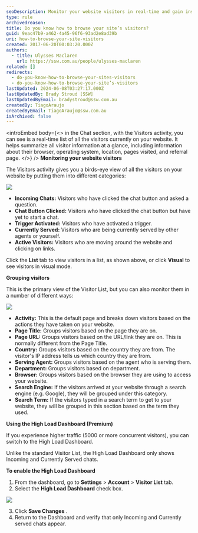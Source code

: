 ```yaml
---
seoDescription: Monitor your website visitors in real-time and gain insights into their browser, operating system, location, pages visited, and referral page.
type: rule
archivedreason:
title: Do you know how to browse your site’s visitors?
guid: 9eac47b9-a462-4a45-96f6-93ad2e8ad39b
uri: how-to-browse-your-site-visitors
created: 2017-06-20T00:03:20.000Z
authors:
  - title: Ulysses Maclaren
    url: https://ssw.com.au/people/ulysses-maclaren
related: []
redirects:
  - do-you-know-how-to-browse-your-sites-visitors
  - do-you-know-how-to-browse-your-site’s-visitors
lastUpdated: 2024-06-08T03:27:17.000Z
lastUpdatedBy: Brady Stroud [SSW]
lastUpdatedByEmail: bradystroud@ssw.com.au
createdBy: TiagoAraujo
createdByEmail: TiagoAraujo@ssw.com.au
isArchived: false
---
```


<introEmbed
  body={<>
in the Chat section, with the Visitors activity, you can see is a real-time list of all the visitors currently on your website. It helps summarize all visitor information at a glance, including information about their browser, operating system, location, pages visited, and referral page.
  </>}
/>
**Monitoring your website visitors**

The Visitors activity gives you a birds-eye view of all the visitors on your website by putting them into different categories:

![](/uploads/rules/how-to-browse-your-site-visitors/zendesk-visitors-1.png)

- **Incoming Chats:** Visitors who have clicked the chat button and asked a question.
- **Chat Button Clicked:** Visitors who have clicked the chat button but have yet to start a chat.
- **Trigger Activated:** Visitors who have activated a trigger.
- **Currently Served:** Visitors who are being currently served by other agents or yourself.
- **Active Visitors:** Visitors who are moving around the website and clicking on links.

Click the **List** tab to view visitors in a list, as shown above, or click **Visual** to see visitors in visual mode.

**Grouping visitors**

This is the primary view of the Visitor List, but you can also monitor them in a number of different ways:

![](/uploads/rules/how-to-browse-your-site-visitors/zendesk-visitors-2.png)

- **Activity:** This is the default page and breaks down visitors based on the actions they have taken on your website.
- **Page Title:** Groups visitors based on the page they are on.
- **Page URL:** Groups visitors based on the URL/link they are on. This is normally different from the Page Title.
- **Country:** Groups visitors based on the country they are from. The visitor's IP address tells us which country they are from.
- **Serving Agent:** Groups visitors based on the agent who is serving them.
- **Department:** Groups visitors based on department.
- **Browser:** Groups visitors based on the browser they are using to access your website.
- **Search Engine:** If the visitors arrived at your website through a search engine (e.g. Google), they will be grouped under this category.
- **Search Term:** If the visitors typed in a search term to get to your website, they will be grouped in this section based on the term they used.

**Using the High Load Dashboard (Premium)**

If you experience higher traffic (5000 or more concurrent visitors), you can switch to the High Load Dashboard.

Unlike the standard Visitor List, the High Load Dashboard only shows Incoming and Currently Served chats.

**To enable the High Load Dashboard**

1. From the dashboard, go to **Settings** &gt; **Account** &gt; **Visitor List** tab.
2. Select the **High Load Dashboard** check box.


![](/uploads/rules/how-to-browse-your-site-visitors/zendesk-visitors-3.png)

3. Click **Save Changes** .
4. Return to the Dashboard and verify that only Incoming and Currently served chats appear.
